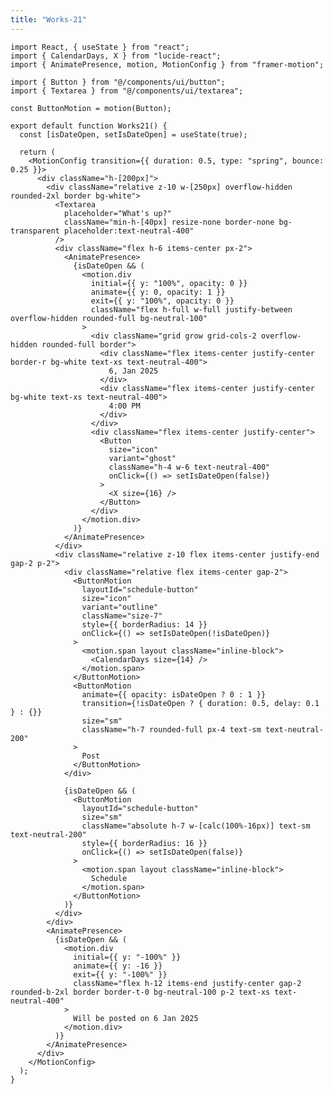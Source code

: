 ```yaml
---
title: "Works-21"
---
```


<ComponentPreview name="works-21" className="bg-white" />

<CodePreview>

```tsx
import React, { useState } from "react";
import { CalendarDays, X } from "lucide-react";
import { AnimatePresence, motion, MotionConfig } from "framer-motion";

import { Button } from "@/components/ui/button";
import { Textarea } from "@/components/ui/textarea";

const ButtonMotion = motion(Button);

export default function Works21() {
  const [isDateOpen, setIsDateOpen] = useState(true);

  return (
    <MotionConfig transition={{ duration: 0.5, type: "spring", bounce: 0.25 }}>
      <div className="h-[200px]">
        <div className="relative z-10 w-[250px] overflow-hidden rounded-2xl border bg-white">
          <Textarea
            placeholder="What's up?"
            className="min-h-[40px] resize-none border-none bg-transparent placeholder:text-neutral-400"
          />
          <div className="flex h-6 items-center px-2">
            <AnimatePresence>
              {isDateOpen && (
                <motion.div
                  initial={{ y: "100%", opacity: 0 }}
                  animate={{ y: 0, opacity: 1 }}
                  exit={{ y: "100%", opacity: 0 }}
                  className="flex h-full w-full justify-between overflow-hidden rounded-full bg-neutral-100"
                >
                  <div className="grid grow grid-cols-2 overflow-hidden rounded-full border">
                    <div className="flex items-center justify-center border-r bg-white text-xs text-neutral-400">
                      6, Jan 2025
                    </div>
                    <div className="flex items-center justify-center bg-white text-xs text-neutral-400">
                      4:00 PM
                    </div>
                  </div>
                  <div className="flex items-center justify-center">
                    <Button
                      size="icon"
                      variant="ghost"
                      className="h-4 w-6 text-neutral-400"
                      onClick={() => setIsDateOpen(false)}
                    >
                      <X size={16} />
                    </Button>
                  </div>
                </motion.div>
              )}
            </AnimatePresence>
          </div>
          <div className="relative z-10 flex items-center justify-end gap-2 p-2">
            <div className="relative flex items-center gap-2">
              <ButtonMotion
                layoutId="schedule-button"
                size="icon"
                variant="outline"
                className="size-7"
                style={{ borderRadius: 14 }}
                onClick={() => setIsDateOpen(!isDateOpen)}
              >
                <motion.span layout className="inline-block">
                  <CalendarDays size={14} />
                </motion.span>
              </ButtonMotion>
              <ButtonMotion
                animate={{ opacity: isDateOpen ? 0 : 1 }}
                transition={!isDateOpen ? { duration: 0.5, delay: 0.1 } : {}}
                size="sm"
                className="h-7 rounded-full px-4 text-sm text-neutral-200"
              >
                Post
              </ButtonMotion>
            </div>

            {isDateOpen && (
              <ButtonMotion
                layoutId="schedule-button"
                size="sm"
                className="absolute h-7 w-[calc(100%-16px)] text-sm text-neutral-200"
                style={{ borderRadius: 16 }}
                onClick={() => setIsDateOpen(false)}
              >
                <motion.span layout className="inline-block">
                  Schedule
                </motion.span>
              </ButtonMotion>
            )}
          </div>
        </div>
        <AnimatePresence>
          {isDateOpen && (
            <motion.div
              initial={{ y: "-100%" }}
              animate={{ y: -16 }}
              exit={{ y: "-100%" }}
              className="flex h-12 items-end justify-center gap-2 rounded-b-2xl border border-t-0 bg-neutral-100 p-2 text-xs text-neutral-400"
            >
              Will be posted on 6 Jan 2025
            </motion.div>
          )}
        </AnimatePresence>
      </div>
    </MotionConfig>
  );
}
```

</CodePreview>
